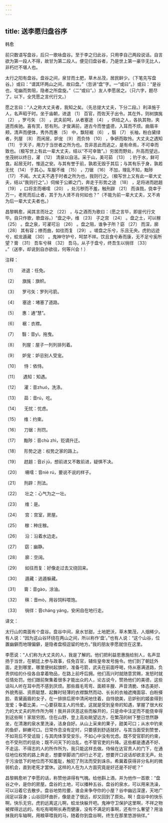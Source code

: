 ```yaml
---
---
---
```

title: 送李愿归盘谷序
---




韩愈





前只数语写盘谷，后只一歌咏盘谷。至于李之归此谷，只用李自己两段说话。自言欲为第一段人不得，故甘为第二段人。便见归盘谷者，乃是世上第一豪华无比人，非朽烂不堪人也。





太行之阳有盘谷。盘谷之间，泉甘而土肥，草木丛茂，居民鲜少。（下笔先写盘谷。）或曰：“谓其环两山之间，故曰盘。”（忽讲“盘”字。一“或曰”。）或曰：“是谷也，宅幽而势阻，隐者之所盘旋。”（二“或曰”。）友人李愿居之。（只六字，题尽了。以下，全凭愿之言代行文。）

愿之言曰：“人之称大丈夫者，我知之矣。（先总提大丈夫，下分二段。）利泽施于人，名声昭于时。坐于庙朝，进退 〔1〕 百官，而佐天子出令。其在外，则树旗旄 〔2〕 ，罗弓矢 〔3〕 ，武夫前呵，从者塞途 〔4〕 ，供给之人，各执其物，夹道而疾驰。喜有赏，怒有刑。才俊满前，道古今而誉盛德，入耳而不烦。曲眉丰颊，清声而便体，秀外而惠 〔5〕 中，飘轻裾 〔6〕 ，翳 〔7〕 长袖，粉白黛绿者，列屋 〔8〕 而闲居，妒宠 〔9〕 而负恃 〔10〕 ，争妍而取怜。大丈夫之遇知 〔11〕 于天子，用力于当世者之所为也。吾非恶此而逃之，是有命焉，不可幸而致也。（极写世上有此一辈大丈夫，结以“不可幸致”。）穷居而野处，升高而望远，坐茂树以终日，濯 〔12〕 清泉以自洁。采于山，美可茹 〔13〕 ；钓于水，鲜可食。起居无时，惟适之安。与其有誉于前，孰若无毁于其后；与其有乐于身，孰若无忧 〔14〕 于其心。车服不维 〔15〕 ，刀锯 〔16〕 不加，理乱不知，黜陟 〔17〕 不闻。大丈夫不遇于时者之所为也，我则行之。（极写世上又有此一辈大丈夫，结以“我则行之”。）伺候于公卿之门，奔走于形势之途 〔18〕 ，足将进而趑趄 〔19〕 ，口将言而嗫嚅 〔20〕 ，处污秽而不羞，触刑辟 〔21〕 而诛戮，侥幸于万一，老死而后止者，其于为人贤不肖何如也？”（不能为前一辈大丈夫，又不肯为后一辈大丈夫者也。）

昌黎韩愈，闻其言而壮之 〔22〕 ，与之酒而为歌曰：（愿之言毕，即是代行文毕。自只作歌，歌盘谷。）“盘之中，维 〔23〕 子之宫 〔24〕 。盘之土，可以稼 〔25〕 。盘之泉，可濯可沿 〔26〕 。盘之阻，谁争子所？窈 〔27〕 而深，廓 〔28〕 其有容；缭而曲，如往而复 〔29〕 。嗟盘之乐兮，乐且无央。虎豹远迹兮，蛟龙遁藏 〔30〕 。鬼神守护兮，呵禁不祥。饮且食兮寿而康，无不足兮奚所望？膏 〔31〕 吾车兮秣 〔32〕 吾马，从子于盘兮，终吾生以徜徉 〔33〕 。”（送李，却说到自亦欲往，何等兴会！）

注释：

〔1〕 　进退：任免。

〔2〕 　旗旄：旗帜。

〔3〕 　罗弓矢：罗列弓箭。

〔4〕 　塞途：堵塞了道路。

〔5〕 　惠：通“慧”。

〔6〕 　裾：衣襟。

〔7〕 　翳：音yì，拖曳。

〔8〕 　列屋：屋子一列列排列着。

〔9〕 　妒宠：妒忌别人受宠。

〔10〕 　恃：依恃。

〔11〕 　遇知：知遇。

〔12〕 　濯：音zhuó，洗涤。

〔13〕 　茹：音rú，吃。

〔14〕 　无忧：忧虑。

〔15〕 　维：约束。

〔16〕 　刀锯：刑罚。

〔17〕 　黜陟：音chù zhì，贬谪升迁。

〔18〕 　形势之途：权势之家的路上。

〔19〕 　趑趄：音zī jū，想前进又不敢前进，疑惧不决。

〔20〕 　嗫嚅：音niè rú，要说不说的样子。

〔21〕 　刑辟：刑法。

〔22〕 　壮之：心气为之一壮。

〔23〕 　维：是。

〔24〕 　宫：宫室，房屋。

〔25〕 　稼：种庄稼。

〔26〕 　沿：沿着水边走。

〔27〕 　窈：幽静。

〔28〕 　廓：空阔。

〔29〕 　如往而复：好像走过去又绕回来。

〔30〕 　遁藏：逃遁躲藏。

〔31〕 　膏：音gào，涂油。

〔32〕 　秣：音mò，用谷饲料喂饱。

〔33〕 　徜徉：音cháng yáng，安闲自在地行走。

译文：

太行山的南面有个盘谷。盘谷中间，泉水甘甜，土地肥沃，草木繁茂，人烟稀少。有人说：“因为这山谷环绕在两山之间，所以称作‘盘’。”也有人说：“这个山谷，位置幽僻而地理偏僻，是隐者盘桓逗留的地方。”我的朋友李愿就住在这里。

李愿说：“人们称为大丈夫的人，我是了解的。他们把利益恩惠施给别人，名声显扬于当世，在朝廷上参与政事，任免百官，辅佐皇帝发号施令。他们到了朝廷外面，走到哪里，哪里便树起旗帜，准备弓箭，武夫在前面呼喝，侍从塞满道路，负责供给的仆役各自拿着物品，在路上前呼后拥。他们高兴时就随意赏赐，发怒时就任情处罚。他们跟前聚集着很多才能出众的人，论古说今，赞扬他们的美德，这些话叫人听在耳中而不感到厌烦。那些眉毛弯弯、面颊丰膄、声音清脆、体态美好、外貌秀丽、资质聪慧、起舞时轻薄的衣襟飘然而动、长长的衣袖遮掩面容、白粉搽脸、青黛画眉的女子，在一排排后房中清闲地住着，自恃貌美，忌妒别的姬妾得到宠爱；争着比美，一心要获取主人的怜爱。这就是受到皇帝的知遇，掌握了很大权力的大丈夫的所作所为啊！我并非厌恶这些而躲开的，只是命中注定而不能侥幸得到这些啊！家居穷困，住在山野，登上高处眺望远方，在繁茂的树下整日悠然静坐，在清澈的泉水里洗澡，洁身自好。从山上采来的果子，甜美可口；从水中钓来的鱼虾，鲜嫩可口。日常作息没有定时，只要感到舒适就好。与其当面受到赞誉，不如背后不受诋毁；与其肉体享受安乐，不如心中没有忧虑。既不受官职的约束，也不受刑罚的惩处；既不问天下的治乱，也不管官吏的升降。这些都是遭遇不好、不走运、不得志的人的所作所为，我只能这样去做。侍候在达官贵人的门下，在通往地位权势的路上奔走，想要举脚进门却行止不定，想要开口说话却欲言无声。处于污浊低下的地位而不知羞耻，触犯了刑法而受到诛杀。希冀着获得非分名利的微弱机会，直到老死才罢休。这样的人在为人方面究竟是好还是不好呢？”

昌黎韩愈听了李愿的话，称赞他讲得有气魄。给他斟上酒，并为他作一首歌：“盘谷之中，是你的房屋。盘谷的土地，可以播种五谷。盘谷的泉水，可以用来洗澡，可以沿着它去散步。盘谷地势险要，谁会来争夺你的小屋？谷中幽远深邃，天地广阔足以容身；山谷回环曲折，像是走了很远，却又回到了原处。啊！盘谷中的快乐啊，快乐无穷。虎豹远离这儿啊，蛟龙快躲开吧。鬼神守卫保护这里啊，不祥之物被撵得远远的。有吃有喝啊长寿而健康，没有不满足的事啊，还有什么奢望？用油抹我的车轴啊，用粮草喂我的马，随着你到盘谷啊，终生在那里悠游徜徉。”